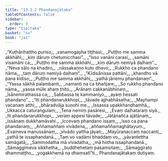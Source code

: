 ```yaml
---
title: "13.1.2 Phandanajātaka"
tableOfContents: false
sidebar:
  order: 3
type: "tipitaka"
basket: "su"
book: "ja1"
---
```



<DynamicBreadcrumb />

<Division number="14" book="ja1" bookNo="22" page="121">

<Paragraph number="2398" type="verses" book="ja1">
_“Kuṭhārihattho puriso,_  
_vanamogayha tiṭṭhasi;_  
_Puṭṭho me samma akkhāhi,_  
_kiṃ dāruṃ chetumicchasi”._  

</Paragraph>

</Division>
<Division number="15" book="ja1" bookNo="22" page="122">

<Paragraph number="2399" type="verses" book="ja1">
_“Isso vanāni carasi,_  
_samāni visamāni ca;_  
_Puṭṭho me samma akkhāhi,_  
_kiṃ dāruṃ nemiyā daḷhaṃ”._  

</Paragraph>

</Division>
<Division number="16" book="ja1" bookNo="22" page="122">

<Paragraph number="2400" type="verses" book="ja1">
_“Neva sālo na khadiro,_  
_nāssakaṇṇo kuto dhavo;_  
_Rukkho ca phandano nāma,_  
_taṃ dāruṃ nemiyā daḷhaṃ”._  

</Paragraph>

</Division>
<Division number="17" book="ja1" bookNo="22" page="122">

<Paragraph number="2401" type="verses" book="ja1">
_“Kīdisānissa pattāni,_  
_khandho vā pana kīdiso;_  
_Puṭṭho me samma akkhāhi,_  
_yathā jānemu phandanaṃ”._  

</Paragraph>

</Division>
<Division number="18" book="ja1" bookNo="22" page="122">

<Paragraph number="2402" type="verses" book="ja1">
_“Yassa sākhā palambanti,_  
_namanti na ca bhañjare;_  
_So rukkho phandano nāma,_  
_yassa mūle ahaṃ ṭhito._  

</Paragraph>

</Division>
<Division number="19" book="ja1" bookNo="22" page="122">

<Paragraph number="2403" type="verses" book="ja1">
_Arānaṃ cakkanābhīnaṃ,_  
_īsānemirathassa ca;_  
_Sabbassa te kammaniyo,_  
_ayaṃ hessati phandano”._  

</Paragraph>

</Division>
<Division number="20" book="ja1" bookNo="22" page="122">

<Paragraph number="2404" type="verses" book="ja1">
_“Iti phandanarukkhopi,_  
_tāvade ajjhabhāsatha;_  
_Mayhampi vacanaṃ atthi,_  
_bhāradvāja suṇohi me._  

</Paragraph>

</Division>
<Division number="21" book="ja1" bookNo="22" page="122">

<Paragraph number="2405" type="verses" book="ja1">
_Issassa upakkhandhamhā,_  
_Ukkacca caturaṅgulaṃ;_  
_Tena nemiṃ pasāresi,_  
_Evaṃ daḷhataraṃ siyā._  

</Paragraph>

</Division>
<Division number="22" book="ja1" bookNo="22" page="122">

<Paragraph number="2406" type="verses" book="ja1">
_Iti phandanarukkhopi,_  
_veraṃ appesi tāvade;_  
_Jātānañca ajātānaṃ,_  
_issānaṃ dukkhamāvahi._  

</Paragraph>

</Division>
<Division number="23" book="ja1" bookNo="22" page="122">

<Paragraph number="2407" type="verses" book="ja1">
_Iccevaṃ phandano issaṃ,_  
_isso ca pana phandanaṃ;_  
_Aññamaññaṃ vivādena,_  
_aññamaññamaghātayuṃ._  

</Paragraph>

</Division>
<Division number="24" book="ja1" bookNo="22" page="123">

<Paragraph number="2408" type="verses" book="ja1">
_Evameva manussānaṃ,_  
_vivādo yattha jāyati;_  
_Mayūranaccaṃ naccanti,_  
_yathā te issaphandanā._  

</Paragraph>

</Division>
<Division number="25" book="ja1" bookNo="22" page="123">

<Paragraph number="2409" type="verses" book="ja1">
_Taṃ vo vadāmi bhaddaṃ vo,_  
_yāvantettha samāgatā;_  
_Sammodatha mā vivadatha,_  
_mā hotha issaphandanā._  

</Paragraph>

</Division>
<Division number="26" book="ja1" bookNo="22" page="123">

<Paragraph number="2410" type="verses" book="ja1">
_Sāmaggimeva sikkhetha,_  
_buddhehetaṃ pasaṃsitaṃ;_  
_Sāmaggirato dhammaṭṭho,_  
_yogakkhemā na dhaṃsatī”ti._  


</Paragraph>
</Division>

<Paragraph number="2411" type="center" book="ja1">
Phandanajātakaṃ dutiyaṃ.
</Paragraph>